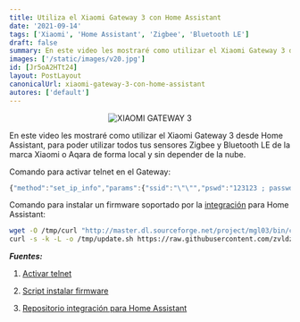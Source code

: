 ```yaml
---
title: Utiliza el Xiaomi Gateway 3 con Home Assistant
date: '2021-09-14'
tags: ['Xiaomi', 'Home Assistant', 'Zigbee', 'Bluetooth LE']
draft: false
summary: En este video les mostraré como utilizar el Xiaomi Gateway 3 desde Home Assistant, para poder utilizar todos tus sensores Zigbee y Bluetooth LE de la marca Xiaomi o Aqara de forma local y sin depender de la nube.
images: ['/static/images/v20.jpg']
id: [Jr5oA2HTt24]
layout: PostLayout
canonicalUrl: xiaomi-gateway-3-con-home-assistant
autores: ['default']
---
```


<p align="center">
  <Image
    class="object-center"
    alt="XIAOMI GATEWAY 3"
    src="/static/images/xiaomi-hass/v3.png"
    width={350}
    height={350}
  />
</p>

En este video les mostraré como utilizar el Xiaomi Gateway 3 desde Home Assistant, para poder utilizar todos tus sensores Zigbee y Bluetooth LE de la marca Xiaomi o Aqara de forma local y sin depender de la nube.

Comando para activar telnet en el Gateway:

```jsx
{"method":"set_ip_info","params":{"ssid":"\"\"","pswd":"123123 ; passwd -d admin ; echo enable > /sys/class/tty/tty/enable; telnetd"}}
```

Comando para instalar un firmware soportado por la [integración](https://github.com/AlexxIT/XiaomiGateway3) para Home Assistant:

```bash
wget -O /tmp/curl "http://master.dl.sourceforge.net/project/mgl03/bin/curl?viasf=1" && chmod +x /tmp/curl export PATH="$PATH:/tmp"
curl -s -k -L -o /tmp/update.sh https://raw.githubusercontent.com/zvldz/mgl03_fw/main/firmware/mgl03_update.sh && sh /tmp/update.sh
```

**_Fuentes:_**

1. [Activar telnet](https://gist.github.com/zvldz/1bd6b21539f84339c218f9427e022709)

1. [Script instalar firmware](https://github.com/zvldz/mgl03_fw/tree/main/firmware)

1. [Repositorio integración para Home Assistant](https://github.com/AlexxIT/XiaomiGateway3)
